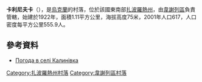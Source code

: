 {{coord|47|7|19|N|34|37|30|E|scale:100000|display=title}}

'''卡利尼夫卡'''（{{lang-uk|Калинівка}}），是[[烏克蘭|烏克蘭]]的村落，位於該國東南部[[扎波羅熱州|扎波羅熱州]]，由[[韋謝列區|韋謝列區]]負責管轄，始建於1922年，面積1.11平方公里，海拔高度75米，2001年人口617，人口密度每平方公里555.9人。

==參考資料==
* [http://weather.in.ua/ua/zaporozhskaja/9771 Погода в селі Калинівка] {{Wayback|url=http://weather.in.ua/ua/zaporozhskaja/9771 |date=20111220162304 }}

[[Category:扎波羅熱州村落|Category:扎波羅熱州村落]]
[[Category:韋謝列區村落|Category:韋謝列區村落]]


{{Zaporizhia-geo-stub}}